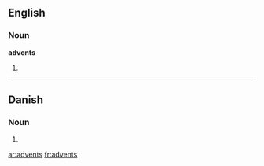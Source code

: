 ==English==

===Noun===
'''advents'''

# {{plural of|[[advent]]}}

----

==Danish==

===Noun===
{{infl|da|noun form|g=c}}

# {{form of|genitive singular indefinite|advent|lang=Danish}}

[[ar:advents]]
[[fr:advents]]